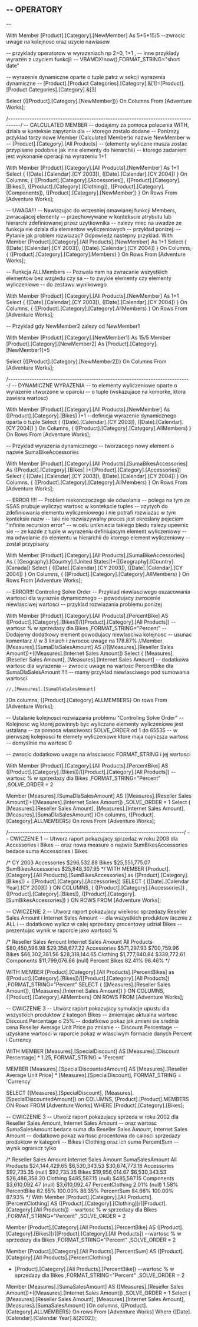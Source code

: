 --	OPERATORY
--	
--	

With 
Member [Product].[Category].[NewMember] As
 5+5*15/5 --zwrocic uwage na kolejnosc oraz uzycie nawiasow
 
 -- przyklady operatorow w wyrazeniach np 2>0, 1+1 , 
 -- inne przyklady wyrazen z uzyciem funkcji:
 -- VBAMDX!now(),FORMAT_STRING="short date"
 
 -- wyrazenie dynamiczne oparte o tuple patrz w sekcji wyrazenia dynamiczne
 -- [Product].[Product Categories].[Category].&[1]=[Product].[Product Categories].[Category].&[3]

Select 
{([Product].[Category].[NewMember])} On Columns
From [Adventure Works];


/*-----------------------------------------------------------------------------------*/
--	CALCULATED MEMBER
--	dodajemy za pomoca polecenia WITH, dziala w konteksie zapytania dla 
--	ktorego zostalo dodane
--	Ponizszy przyklad torzy nowe Member (Calculated Member)o nazwie NewMember w 
--	[Product].[Category].[All Products] 
--	(elementy wyliczne musza zostac przypisane podobnie jak inne elementy do hierarchii)
--	ktorego zadaniem jest wykonanie operacji na wyrazeniu 1+1 



With 
Member [Product].[Category].[All Products].[NewMember] As
1+1
Select 
{
	([Date].[Calendar].[CY 2003]),
	([Date].[Calendar].[CY 2004])
} On Columns,
{
	([Product].[Category].[Accessories]),
	([Product].[Category].[Bikes]),
	([Product].[Category].[Clothing]),
	([Product].[Category].[Components]),
	([Product].[Category].[NewMember])
} On Rows
From [Adventure Works];

--	UWAGA!!!
--	Nawiazujac do wczesniej omawianej funkcji Members, zwracajacej elementy 
--	przechowywane w kontekscie atrybutu lub hierarchi zdefiniowanej przez uzytkownika
--	nalezy miec na uwadze ze funkcja nie dziala dla elementow wyliczeniowych
--	przyklad ponizej:
--	Pytanie jak problem rozwiazac? Odpowiedz nastepny przyklad.
With 
Member [Product].[Category].[All Products].[NewMember] As
1+1
Select 
{
	([Date].[Calendar].[CY 2003]),
	([Date].[Calendar].[CY 2004])
} On Columns,
{
	([Product].[Category].[Category].Members)
} On Rows
From [Adventure Works];

--	Funkcja ALLMembers
--	Pozwala nam na zwracanie wszystkich elementow bez wzgledu czy sa
--	to zwykle elementy czy elementy wyliczeniowe 
--	do zestawu wynikowego

With 
Member [Product].[Category].[All Products].[NewMember] As
1+1
Select 
{
	([Date].[Calendar].[CY 2003]),
	([Date].[Calendar].[CY 2004])
} On Columns,
{
	([Product].[Category].[Category].AllMembers)
} On Rows
From [Adventure Works];

--	Przyklad gdy NewMember2 zalezy od NewMember1

With 
Member [Product].[Category].[NewMember1] As
 15/5
Member [Product].[Category].[NewMember2] As
 [Product].[Category].[NewMember1]*5
 
Select 
{([Product].[Category].[NewMember2])} On Columns
From [Adventure Works];







/*-----------------------------------------------------------------------------*/
--	DYNAMICZNE WYRAZENIA
--	to elementy wyliczeniowe oparte o wyrazenie utworzone w oparciu
--	o tuple (wskazujace na komorke, ktora zawiera wartosc)

With 
Member [Product].[Category].[All Products].[NewMember] As
([Product].[Category].[Bikes] )+1 --definicja wyrazenie dynamicznego oparta o tuple
Select 
{
	([Date].[Calendar].[CY 2003]),
	([Date].[Calendar].[CY 2004])
} On Columns,
{
	([Product].[Category].[Category].AllMembers)
} On Rows
From [Adventure Works];

--	Przyklad wyrazenia dynamicznego
--	tworzacego nowy element o nazwie SumaBikeAccessories

With 
Member [Product].[Category].[All Products].[SumaBikesAccessories] As
([Product].[Category].[Bikes] )+([Product].[Category].[Accessories])
Select 
{
	([Date].[Calendar].[CY 2003]),
	([Date].[Calendar].[CY 2004])
} On Columns,
{
	([Product].[Category].[Category].AllMembers)
} On Rows
From [Adventure Works];


--	ERROR !!!!
--	Problem niekonczoczego sie odwolania
--	polega na tym ze SSAS prubuje wyliczyc wartosc w kontekscie tuples 
--	uzytych do zdefiniowania elementu wyliczeniowego i nie potrafi rozwiazac w tym konteksie nazw
--	taki nie rozwiazywalny proces jest okreslany pojeciem  "infinite recursion error"
--	w celu unikniecia takiego bledu nalezy upewnic sie
--	ze kazde z tuple w wyrazeniu definiujacym element wyliczeniowy
--	ma odwolanie do elementu w hierarchii do ktorego element wyliczeniowy
--	zostal przypisany

With 
Member [Product].[Category].[All Products].[SumaBikeAccessories] As
( [Geography].[Country].[United States])+([Geography].[Country].[Canada])
Select 
{
	([Date].[Calendar].[CY 2003]),
	([Date].[Calendar].[CY 2004])
} On Columns,
{
	([Product].[Category].[Category].AllMembers)
} On Rows
From [Adventure Works];

--	ERROR!!! Controling Solve Order
--	Przyklad niewlasciwego oszacowania wartosci dla wyraznie dynamicznego 
--	powodujacy zwrocenie niewlasciwej wartosci
--	przyklad rozwiazania problemu ponizej

With
Member [Product].[Category].[All Products].[PercentBike] AS
([Product].[Category].[Bikes])/([Product].[Category].[All Products]) --wartosc % w sprzedazy dla Bikes
,FORMAT_STRING="Percent"
--	Dodajemy dodatkowy element powodujacy niewlasciwa kolejnosc 
--	usunac komentarz // w 3 liniach i zwrococ uwage na 178.87%
//Member [Measures].[SumaDlaSalesAmount] AS
//([Measures].[Reseller Sales Amount])+([Measures].[Internet Sales Amount])
Select 
{
	[Measures].[Reseller Sales Amount],
	[Measures].[Internet Sales Amount]
	--	dodatkowa wartosc dla wyrazenia
	--	zwrocic uwage na wartosc PercentBike dla SumaDlaSalesAmount !!!!
	--	mamy przyklad niewlasciwego pod sumowania wartosci
	
	//,[Measures].[SumaDlaSalesAmount]
}On columns,
{[Product].[Category].ALLMEMBERS}
On rows
From [Adventure Works];

--	Ustalanie kolejnosci rozwiazania problemu "Controling Solve Order"
--	Kolejnosc wg ktorej powinnyb byc wyliczane elementy wyliczeniowe jest ustalana
--	za pomoca wlasciwosci SOLVE_ORDER od 1 do 65535
--	w pierwszej kolejnosci te elemety wyliczeniowe ktore maja najnizsza wartosc
--	domyslnie ma wartosc 0

--	zwrocic dodatkowo uwage na wlasciwosc FORMAT_STRING i jej wartosci

With
Member [Product].[Category].[All Products].[PercentBike] AS
([Product].[Category].[Bikes])/([Product].[Category].[All Products]) --wartosc % w sprzedazy dla Bikes
,FORMAT_STRING="Percent"
,SOLVE_ORDER = 2
 
Member [Measures].[SumaDlaSalesAmount] AS
([Measures].[Reseller Sales Amount])+([Measures].[Internet Sales Amount])
,SOLVE_ORDER = 1
Select 
{
	[Measures].[Reseller Sales Amount],
	[Measures].[Internet Sales Amount],
	[Measures].[SumaDlaSalesAmount]
}On columns,
{[Product].[Category].ALLMEMBERS}
On rows
From [Adventure Works];


/*--------------------------------------------------------------------------*/
--	CWICZENIE 1
--	Utworz raport pokazujacy sprzedaz w roku 2003 dla Accessories i Bikes
--	oraz nowa measure o nazwie SumBikesAccessories bedace suma Accessories i Bikes

/*
	                CY 2003
Accessories     	$296,532.88
Bikes	            $25,551,775.07
SumBikesAccessories	$25,848,307.95
*/ 
WITH
MEMBER [Product].[Category].[All Products].[SumBikesAccessories] as
   ([Product].[Category].[Bikes]) + ([Product].[Category].[Accessories])
SELECT
   {
      ([Date].[Calendar Year].[CY 2003])
   } ON COLUMNS,
   {
      ([Product].[Category].[Accessories]) ,
      ([Product].[Category].[Bikes]),
      ([Product].[Category].[SumBikesAccessories])
   } ON ROWS
FROM [Adventure Works];



--	CWICZENIE 2
--	Utworz raport pokazujacy wielkosc sprzedazy Reseller Sales Amount i Internet Sales Amount
--	dla wszystkich produktow lacznie z ALL i 
--	dodatkowo wylicz w calej sprzedazy procentowy udzial Bikes 
--	prezentujac wynik w raporcie jako wartosci %

/*             Reseller Sales Amount  Internet Sales Amount
All Products          $80,450,596.98         $29,358,677.22
Accessories              $571,297.93            $700,759.96
Bikes                 $66,302,381.56         $28,318,144.65
Clothing               $1,777,840.84            $339,772.61
Components            $11,799,076.66                 (null)
Percent Bikes                 82.41%                 96.46%
*/

WITH
MEMBER [Product].[Category].[All Products].[PercentBikes] as
   ([Product].[Category].[Bikes])/([Product].[Category].[All Products])
   ,FORMAT_STRING="Percent"
SELECT
   {
      ([Measures].[Reseller Sales Amount]),
      ([Measures].[Internet Sales Amount])
   } ON COLUMNS,
   {[Product].[Category].AllMembers} ON ROWS
FROM [Adventure Works];


--	CWICZENIE 3
--	Utworz raport pokazujacy symulacje upustu dla wszystkich produktow z kategori Bikes
--	zmieniajac aktualna wartosc Discount Percentage o 25% 
--	dodatkowo pokaz jak zmieni sie srednia cena Reseller Average Unit Price po zmianie
--	Discount Percentage
--	uzyskane wartosci w raporcie pokaz w wlasciwym formacie danych Percent i Currency


WITH 
   MEMBER [Measures].[SpecialDiscount] AS
   [Measures].[Discount Percentage] * 1.25, 
   FORMAT_STRING = 'Percent'
   
   MEMBER [Measures].[SpecialDiscountedAmount] AS
   [Measures].[Reseller Average Unit Price] * [Measures].[SpecialDiscount], 
   FORMAT_STRING = 'Currency'
   
SELECT 
   {[Measures].[SpecialDiscount], [Measures].[SpecialDiscountedAmount]} on COLUMNS,
   [Product].[Product].MEMBERS  ON Rows
FROM [Adventure Works]
WHERE [Product].[Category].[Bikes];


--	CWICZENIE 3
--	Utworz raport pokazujacy sprzeda w roku 2002 dla Reseller Sales Amount, Internet Sales Amount
--	oraz wartosc SumaSalesAmount bedaca suma dla Reseller Sales Amount, Internet Sales Amount
--	dodatkowo pokaz wartosc procentowa do calosci sprzedazy produktow w kategorii
--	Bikes i Clothing oraz ich sume PercentSum
--	wynik ogranicz tylko 

/*	            Reseller Sales Amount	Internet Sales Amount	SumaSalesAmount
All Products	$24,144,429.65	        $6,530,343.53       	$30,674,773.18
Accessories	    $92,735.35	            (null)	                $92,735.35
Bikes	        $19,956,014.67       	$6,530,343.53	        $26,486,358.20
Clothing	    $485,587.15	            (null)	                $485,587.15
Components	    $3,610,092.47       	(null)	                $3,610,092.47
PercentClothing	2.01%	                (null)	                1.58%
PercentBike     82.65%	                100.00%	                86.35%
PercentSum   	84.66%              	100.00%	                87.93%
*/
With
Member [Product].[Category].[All Products].[PercentClothing] AS
([Product].[Category].[Clothing])/([Product].[Category].[All Products]) --wartosc % w sprzedazy dla Bikes
,FORMAT_STRING="Percent"
,SOLVE_ORDER = 2

Member [Product].[Category].[All Products].[PercentBike] AS
([Product].[Category].[Bikes])/([Product].[Category].[All Products]) --wartosc % w sprzedazy dla Bikes
,FORMAT_STRING="Percent"
,SOLVE_ORDER = 2

Member [Product].[Category].[All Products].[PercentSum] AS
([Product].[Category].[All Products].[PercentClothing]
  + [Product].[Category].[All Products].[PercentBike]) --wartosc % w sprzedazy dla Bikes
,FORMAT_STRING="Percent"
,SOLVE_ORDER = 2
 
Member [Measures].[SumaSalesAmount] AS
([Measures].[Reseller Sales Amount])+([Measures].[Internet Sales Amount])
,SOLVE_ORDER = 1
Select 
{
	[Measures].[Reseller Sales Amount],
	[Measures].[Internet Sales Amount],
	[Measures].[SumaSalesAmount]
}On columns,
{[Product].[Category].ALLMEMBERS}
On rows
From [Adventure Works]
Where {[Date].[Calendar].[Calendar Year].&[2002]};